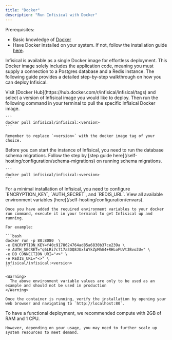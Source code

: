 ```yaml
---
title: "Docker"
description: "Run Infisical with Docker"
---
```


Prerequisites:
- Basic knowledge of [Docker](https://www.docker.com/)
- Have Docker installed on your system. If not, follow the installation guide [here](https://docs.docker.com/get-docker/).

Infisical is available as a single Docker image for effortless deployment.
This Docker image solely includes the application code, meaning you must supply a connection to a Postgres database and a Redis instance.
The following guide provides a detailed step-by-step walkthrough on how you can deploy Infisical.

<Steps>
  <Step title="Pull the Infisical Docker image">
    Visit [Docker Hub](https://hub.docker.com/r/infisical/infisical/tags) and select a version of Infisical image you would like to deploy.
    Then run the following command in your terminal to pull the specific Infisical Docker image.
    
    ```
    docker pull infisical/infisical:<version>
    ```
    
    Remember to replace `<version>` with the docker image tag of your choice.
  </Step>
  <Step title="Run Postgres schema migration ">
    Before you can start the instance of Infisical, you need to run the database schema migrations. 
    Follow the step by [step guide here](/self-hosting/configuration/schema-migrations) on running schema migrations.
    
    ```
    docker pull infisical/infisical:<version>
    ```
  </Step>
  <Step title="Start Infisical">
    For a minimal installation of Infisical, you need to configure `ENCRYPTION_KEY`, `AUTH_SECRET`, and `REDIS_URL`.
    View all available environment variables [here](/self-hosting/configuration/envars).
    
    Once you have added the required environment variables to your docker run command, execute it in your terminal to get Infisical up and running.
    
    For example:

    ```bash
    docker run -p 80:8080  \
    -e ENCRYPTION_KEY=f40c9178624764ad85a6830b37ce239a \
    -e AUTH_SECRET="q6LRi7c717a3DQ8JUxlWYkZpMhG4+RHLoFUVt3Bvo2U=" \
    -e DB_CONNECTION_URI="<>" \
    -e REDIS_URL="<>" \
    infisical/infisical:<version>
    ```
    
    <Warning>
      The above environment variable values are only to be used as an example and should not be used in production 
    </Warning>
    
    Once the container is running, verify the installation by opening your web browser and navigating to `http://localhost:80`.
  </Step>
</Steps>

<AccordionGroup>
  <Accordion title="What are the system requirements for running Infisical?">
    To have a functional deployment, we recommended compute with 2GB of RAM and 1 CPU.
    
    However, depending on your usage, you may need to further scale up system resources to meet demand.
  </Accordion>
</AccordionGroup>